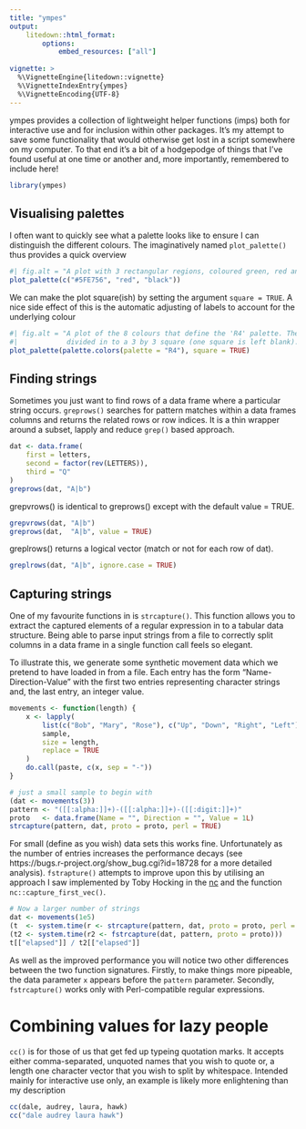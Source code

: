 ```yaml
---
title: "ympes"
output:
    litedown::html_format:
        options:
            embed_resources: ["all"]
        
vignette: >
  %\VignetteEngine{litedown::vignette}
  %\VignetteIndexEntry{ympes}
  %\VignetteEncoding{UTF-8}
---
```


ympes provides a collection of lightweight helper functions (imps) both for
interactive use and for inclusion within other packages. It's my attempt to save
some functionality that would otherwise get lost in a script somewhere on my
computer. To that end it's a bit of a hodgepodge of things that I've
found useful at one time or another and, more importantly, remembered to include
here!

```r
library(ympes)
```

## Visualising palettes

I often want to quickly see what a palette looks like to ensure I can
distinguish the different colours. The imaginatively named `plot_palette()`
thus provides a quick overview

```r
#| fig.alt = "A plot with 3 rectangular regions, coloured green, red and black."
plot_palette(c("#5FE756", "red", "black"))
```

We can make the plot square(ish) by setting the argument `square = TRUE`. A nice
side effect of this is the automatic adjusting of labels to account for the
underlying colour

```r
#| fig.alt = "A plot of the 8 colours that define the 'R4' palette. The plot is
#|            divided in to a 3 by 3 square (one square is left blank)."
plot_palette(palette.colors(palette = "R4"), square = TRUE)
```

## Finding strings

Sometimes you just want to find rows of a data frame where a particular string
occurs. `greprows()` searches for pattern matches within a data frames columns
and returns the related rows or row indices. It is a thin wrapper around a 
subset, lapply and reduce `grep()` based approach.

```r
dat <- data.frame(
    first = letters,
    second = factor(rev(LETTERS)),
    third = "Q"
)
greprows(dat, "A|b")
```

grepvrows() is identical to greprows() except with the default value = TRUE.

```r
grepvrows(dat, "A|b")
greprows(dat,  "A|b", value = TRUE)
```

greplrows() returns a logical vector (match or not for each row of dat).

```r
greplrows(dat, "A|b", ignore.case = TRUE)
```

## Capturing strings

One of my favourite functions in \R is `strcapture()`. This function allows you
to extract the captured elements of a regular expression in to a tabular data
structure. Being able to parse input strings from a file to correctly split
columns in a data frame in a single function call feels so elegant.

To illustrate this, we generate some synthetic movement data which we pretend
to have loaded in from a file. Each entry has the form "Name-Direction-Value"
with the first two entries representing character strings and, the last entry,
an integer value.

```r
movements <- function(length) {
    x <- lapply(
        list(c("Bob", "Mary", "Rose"), c("Up", "Down", "Right", "Left"), 1:10),
        sample,
        size = length,
        replace = TRUE
    )
    do.call(paste, c(x, sep = "-"))
}

# just a small sample to begin with
(dat <- movements(3))
pattern <- "([[:alpha:]]+)-([[:alpha:]]+)-([[:digit:]]+)"
proto   <- data.frame(Name = "", Direction = "", Value = 1L)
strcapture(pattern, dat, proto = proto, perl = TRUE)
```

For small (define as you wish) data sets this works fine. Unfortunately as the
number of entries increases the performance decays (see
https://bugs.r-project.org/show_bug.cgi?id=18728 for a more detailed analysis).
`fstrapture()` attempts to improve upon this by utilising an approach I saw
implemented by Toby Hocking in the [nc](https://cran.r-project.org/package=nc)
and the function `nc::capture_first_vec()`.

```r
# Now a larger number of strings
dat <- movements(1e5)
(t  <- system.time(r <- strcapture(pattern, dat, proto = proto, perl = TRUE)))
(t2 <- system.time(r2 <- fstrcapture(dat, pattern, proto = proto)))
t[["elapsed"]] / t2[["elapsed"]]
```

As well as the improved performance you will notice two other differences
between the two function signatures. Firstly, to make things more pipeable, the
data parameter `x` appears before the `pattern` parameter. Secondly,
`fstrcapture()` works only with Perl-compatible regular expressions.

# Combining values for lazy people

`cc()` is for those of us that get fed up typeing quotation marks. It accepts
either comma-separated, unquoted names that you wish to quote or, a
length one character vector that you wish to split by whitespace. Intended
mainly for interactive use only, an example is likely more enlightening than
my description

```r
cc(dale, audrey, laura, hawk)
cc("dale audrey laura hawk")
```
